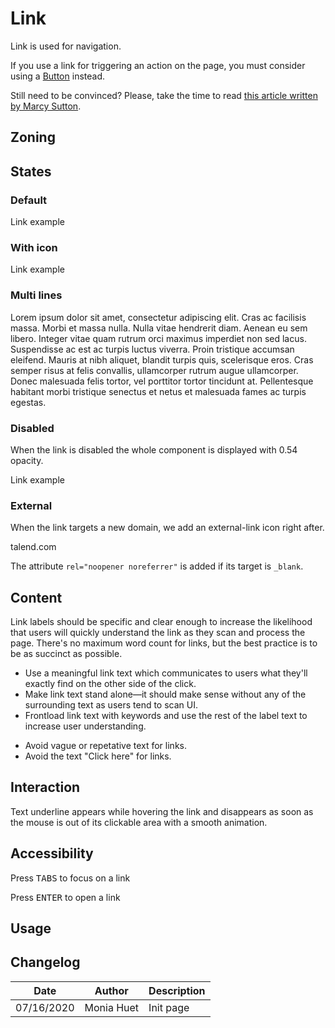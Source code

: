 
<Meta title="Components/Link" component={Link} />

<FigmaLink href="https://www.figma.com/file/l3FmBFqbeqqSlz9TBZKgWS/Links" />

# Link

Link is used for navigation.

If you use a link for triggering an action on the page, you must consider using a [Button](/?path=/docs/components-button--primary) instead.

Still need to be convinced? Please, take the time to read [this article written by Marcy Sutton](https://marcysutton.com/links-vs-buttons-in-modern-web-applications).

## Zoning

<FigmaImage
	src="https://www.figma.com/file/2Sw2IvUHZ9F2srJ3L8AWxr/%F0%9F%93%90-Zoning?node-id=12%3A142"
	alt="zoning image for links"
/>

## States

### Default

<Canvas>
	<Story name="default">
		<Link href="#">Link example</Link>
	</Story>
</Canvas>

### With icon

<Canvas>
	<Story name="with icon">
		<Link iconBefore="information" href="#">
			Link example
		</Link>
	</Story>
</Canvas>

### Multi lines

<Canvas>
	<Story name="multi lines">
		<Link iconBefore="information" href="https://www.talend.com" target="_blank">
			Lorem ipsum dolor sit amet, consectetur adipiscing elit. Cras ac facilisis massa. Morbi et
			massa nulla. Nulla vitae hendrerit diam. Aenean eu sem libero. Integer vitae quam rutrum orci
			maximus imperdiet non sed lacus. Suspendisse ac est ac turpis luctus viverra. Proin tristique
			accumsan eleifend. Mauris at nibh aliquet, blandit turpis quis, scelerisque eros. Cras semper
			risus at felis convallis, ullamcorper rutrum augue ullamcorper. Donec malesuada felis tortor,
			vel porttitor tortor tincidunt at. Pellentesque habitant morbi tristique senectus et netus et
			malesuada fames ac turpis egestas.
		</Link>
	</Story>
</Canvas>

### Disabled

When the link is disabled the whole component is displayed with 0.54 opacity.

<Canvas>
	<Story name="disabled">
		<Link iconBefore="information" href="#" disabled>
			Link example
		</Link>
	</Story>
</Canvas>

### External

When the link targets a new domain, we add an external-link icon right after.

<Canvas>
	<Story name="external">
		<Link href="https://www.talend.com" target="_blank">
			talend.com
		</Link>
	</Story>
</Canvas>

The attribute `rel="noopener noreferrer"` is added if its target is `_blank`.

## Content

Link labels should be specific and clear enough to increase the likelihood that users will quickly understand the link as they scan and process the page. There's no maximum word count for links, but the best practice is to be as succinct as possible.

<Use>
	<Use.Do>
		<ul>
			<li>
				Use a meaningful link text which communicates to users what they'll exactly find on the
				other side of the click.
			</li>
			<li>
				Make link text stand alone—it should make sense without any of the surrounding text as users
				tend to scan UI.
			</li>
			<li>
				Frontload link text with keywords and use the rest of the label text to increase user
				understanding.
			</li>
		</ul>
	</Use.Do>
	<Use.Dont>
		<ul>
			<li>Avoid vague or repetative text for links.</li>
			<li>Avoid the text "Click here" for links.</li>
		</ul>
	</Use.Dont>
</Use>

## Interaction

Text underline appears while hovering the link and disappears as soon as the mouse is out of its clickable area with a smooth animation.

## Accessibility

Press <kbd>TABS</kbd> to focus on a link

Press <kbd>ENTER</kbd> to open a link

## Usage

<Canvas>
	<Story
		name="usage"
		args={{
			iconBefore: 'information',
			children: 'Help',
			iconAfter: '',
			href: 'https://help.talend.com',
			disabled: false,
			hideExternalIcon: false,
		}}
		argTypes={{
			iconBefore: {
				description: 'Link icon before text as illustration',
				control: {
					type: 'select',
					options: [
						'',
						'arrowLeft',
						'bell',
						'burger',
						'bubbles',
						'caret',
						'cross',
						'check',
						'datagrid',
						'eye',
						'eyeSlash',
						'information',
						'link',
						'minus',
						'opener',
						'plus',
						'search',
						'talend',
						'talendLogo',
						'upload',
						'user',
						'validate',
						'warning',
					],
				},
			},
			iconAfter: {
				description: 'Link icon after text as illustration',
				control: {
					type: 'select',
					options: [
						'',
						'arrowLeft',
						'bell',
						'burger',
						'bubbles',
						'caret',
						'cross',
						'check',
						'datagrid',
						'eye',
						'eyeSlash',
						'information',
						'link',
						'minus',
						'opener',
						'plus',
						'search',
						'talend',
						'talendLogo',
						'upload',
						'user',
						'validate',
						'warning',
					],
				},
			},
			href: {
				description: 'Link reference',
				control: {
					type: 'text',
				},
			},
			hideExternalIcon: {
				description: 'Button has hidden text',
				control: {
					type: 'boolean',
				},
			},
		}}
	>
		{({ children, ...rest }) => <Link {...rest}>{children}</Link>}
	</Story>
</Canvas>

<ArgsTable story="usage" />

## Changelog

| Date       | Author     | Description |
| ---------- | ---------- | ----------- |
| 07/16/2020 | Monia Huet | Init page   |
